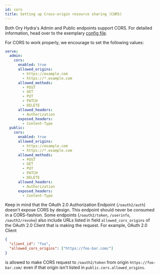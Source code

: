 ```yaml
---
id: cors
title: Setting up Cross-origin resource sharing (CORS)
---
```


Both Ory Hydra's Admin and Public endpoints support CORS. For detailed
information, head over to the exemplary
[config file](https://github.com/ory/hydra/blob/master/docs/config.yaml).

For CORS to work properly, we encourage to set the following values:

```yaml
serve:
  admin:
    cors:
      enabled: true
      allowed_origins:
        - https://example.com
        - https://*.example.com
      allowed_methods:
        - POST
        - GET
        - PUT
        - PATCH
        - DELETE
      allowed_headers:
        - Authorization
      exposed_headers:
        - Content-Type
  public:
    cors:
      enabled: true
      allowed_origins:
        - https://example.com
        - https://*.example.com
      allowed_methods:
        - POST
        - GET
        - PUT
        - PATCH
        - DELETE
      allowed_headers:
        - Authorization
      exposed_headers:
        - Content-Type
```

Keep in mind that the OAuth 2.0 Authorization Endpoint (`/oauth2/auth`) doesn't
expose CORS by design. This endpoint should never be consumed in a CORS-fashion.
Some endpoints (`/oauth2/token`, `/userinfo`, `/oauth2/revoke`) also include
URLs listed in field `allowed_cors_origins` of the OAuth 2.0 Client that is
making the request. For example, OAuth 2.0 Client

```json
{
  "client_id": "foo",
  "allowed_cors_origins": ["https://foo-bar.com/"]
}
```

is allowed to make CORS request to `/oauth2/token` from origin
`https://foo-bar.com/` even if that origin isn't listed in
`public.cors.allowed_origins`.
